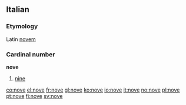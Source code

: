 ==Italian==
===Etymology===
Latin [[novem]]
===Cardinal number===
'''nove'''
#[[nine]]

[[co:nove]]
[[el:nove]]
[[fr:nove]]
[[gl:nove]]
[[ko:nove]]
[[io:nove]]
[[it:nove]]
[[no:nove]]
[[pl:nove]]
[[pt:nove]]
[[fi:nove]]
[[sv:nove]]